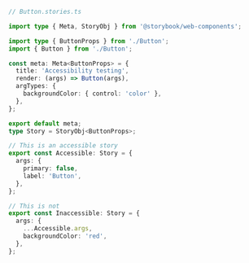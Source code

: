 ```ts
// Button.stories.ts

import type { Meta, StoryObj } from '@storybook/web-components';

import type { ButtonProps } from './Button';
import { Button } from './Button';

const meta: Meta<ButtonProps> = {
  title: 'Accessibility testing',
  render: (args) => Button(args),
  argTypes: {
    backgroundColor: { control: 'color' },
  },
};

export default meta;
type Story = StoryObj<ButtonProps>;

// This is an accessible story
export const Accessible: Story = {
  args: {
    primary: false,
    label: 'Button',
  },
};

// This is not
export const Inaccessible: Story = {
  args: {
    ...Accessible.args,
    backgroundColor: 'red',
  },
};
```
